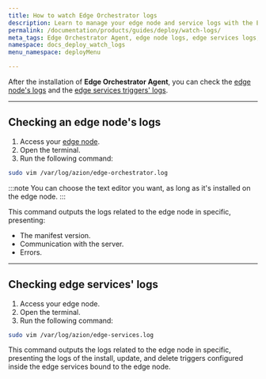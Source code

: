 ```yaml
---
title: How to watch Edge Orchestrator logs
description: Learn to manage your edge node and service logs with the Edge Orchorstrator Agent, including deployment and troubleshooting.
permalink: /documentation/products/guides/deploy/watch-logs/
meta_tags: Edge Orchestrator Agent, edge node logs, edge services logs, deploy edge services, manage edge logs, edge computing
namespace: docs_deploy_watch_logs
menu_namespace: deployMenu

---
```



After the installation of **Edge Orchestrator Agent**, you can check the [edge node's logs](#checking-an-edge-nodes-logs) and the [edge services triggers' logs](#checking-edge-services-logs).

--- 

## Checking an edge node's logs

1. Access your [edge node](/en/documentation/products/guides/deploy/install-orchestrator-agent/).
2. Open the terminal. 
3. Run the following command: 

```bash
sudo vim /var/log/azion/edge-orchestrator.log 
```

:::note 
You can choose the text editor you want, as long as it's installed on the edge node.
:::

This command outputs the logs related to the edge node in specific, presenting: 

- The manifest version. 
- Communication with the server. 
- Errors.

--- 

## Checking edge services' logs 

1. Access your edge node.
2. Open the terminal. 
3. Run the following command: 

```bash
sudo vim /var/log/azion/edge-services.log 
```

This command outputs the logs related to the edge node in specific, presenting the logs of the install, update, and delete triggers configured inside the edge services bound to the edge node.

<LinkButton link="http://localhost:3000/en/documentation/products/guides/deploy/advanced/run-scripts/" label="go to how to run scripts" outlined target="_blank" />


